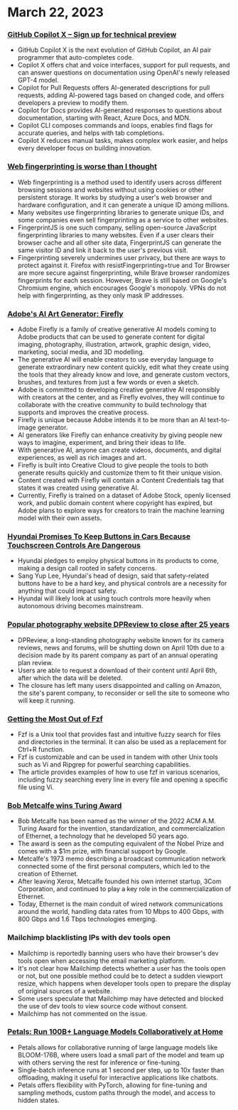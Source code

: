 # March 22, 2023


<Steps>

### [GitHub Copilot X – Sign up for technical preview](https://github.blog/2023-03-22-github-copilot-x-the-ai-powered-developer-experience/?ref=hackernewsgpt.com)

- GitHub Copilot X is the next evolution of GitHub Copilot, an AI pair programmer that auto-completes code.
- Copilot X offers chat and voice interfaces, support for pull requests, and can answer questions on documentation using OpenAI's newly released GPT-4 model.
- Copilot for Pull Requests offers AI-generated descriptions for pull requests, adding AI-powered tags based on changed code, and offers developers a preview to modify them.
- Copilot for Docs provides AI-generated responses to questions about documentation, starting with React, Azure Docs, and MDN.
- Copilot CLI composes commands and loops, enables find flags for accurate queries, and helps with tab completions.
- Copilot X reduces manual tasks, makes complex work easier, and helps every developer focus on building innovation.

### [Web fingerprinting is worse than I thought](https://www.bitestring.com/posts/2023-03-19-web-fingerprinting-is-worse-than-I-thought.html?ref=hackernewsgpt.com)

- Web fingerprinting is a method used to identify users across different browsing sessions and websites without using cookies or other persistent storage. It works by studying a user's web browser and hardware configuration, and it can generate a unique ID among millions.
- Many websites use fingerprinting libraries to generate unique IDs, and some companies even sell fingerprinting as a service to other websites.
- FingerprintJS is one such company, selling open-source JavaScript fingerprinting libraries to many websites. Even if a user clears their browser cache and all other site data, FingerprintJS can generate the same visitor ID and link it back to the user's previous visit.
- Fingerprinting severely undermines user privacy, but there are ways to protect against it. Firefox with resistFingerprinting=true and Tor Browser are more secure against fingerprinting, while Brave browser randomizes fingerprints for each session. However, Brave is still based on Google's Chromium engine, which encourages Google's monopoly. VPNs do not help with fingerprinting, as they only mask IP addresses.

### [Adobe's AI Art Generator: Firefly](https://www.adobe.com/sensei/generative-ai/firefly.html?ref=hackernewsgpt.com)

- Adobe Firefly is a family of creative generative AI models coming to Adobe products that can be used to generate content for digital imaging, photography, illustration, artwork, graphic design, video, marketing, social media, and 3D modelling.
- The generative AI will enable creators to use everyday language to generate extraordinary new content quickly, edit what they create using the tools that they already know and love, and generate custom vectors, brushes, and textures from just a few words or even a sketch.
- Adobe is committed to developing creative generative AI responsibly with creators at the center, and as Firefly evolves, they will continue to collaborate with the creative community to build technology that supports and improves the creative process.
- Firefly is unique because Adobe intends it to be more than an AI text-to-image generator.
- AI generators like Firefly can enhance creativity by giving people new ways to imagine, experiment, and bring their ideas to life.
- With generative AI, anyone can create videos, documents, and digital experiences, as well as rich images and art.
- Firefly is built into Creative Cloud to give people the tools to both generate results quickly and customize them to fit their unique vision.
- Content created with Firefly will contain a Content Credentials tag that states it was created using generative AI.
- Currently, Firefly is trained on a dataset of Adobe Stock, openly licensed work, and public domain content where copyright has expired, but Adobe plans to explore ways for creators to train the machine learning model with their own assets.

### [Hyundai Promises To Keep Buttons in Cars Because Touchscreen Controls Are Dangerous](https://www.thedrive.com/news/hyundai-promises-to-keep-buttons-in-cars-because-touchscreen-controls-are-dangerous?ref=hackernewsgpt.com)

- Hyundai pledges to employ physical buttons in its products to come, making a design call rooted in safety concerns.
- Sang Yup Lee, Hyundai's head of design, said that safety-related buttons have to be a hard key, and physical controls are a necessity for anything that could impact safety.
- Hyundai will likely look at using touch controls more heavily when autonomous driving becomes mainstream.

### [Popular photography website DPReview to close after 25 years](https://www.dpreview.com/news/5901145460/dpreview-com-to-close?ref=hackernewsgpt.com)

- DPReview, a long-standing photography website known for its camera reviews, news and forums, will be shutting down on April 10th due to a decision made by its parent company as part of an annual operating plan review.
- Users are able to request a download of their content until April 6th, after which the data will be deleted.
- The closure has left many users disappointed and calling on Amazon, the site's parent company, to reconsider or sell the site to someone who will keep it running.

### [Getting the Most Out of Fzf](https://andrew-quinn.me/fzf/?ref=hackernewsgpt.com)

- Fzf is a Unix tool that provides fast and intuitive fuzzy search for files and directories in the terminal. It can also be used as a replacement for Ctrl+R function.
- Fzf is customizable and can be used in tandem with other Unix tools such as Vi and Ripgrep for powerful searching capabilities.
- The article provides examples of how to use fzf in various scenarios, including fuzzy searching every line in every file and opening a specific file using Vi.

### [Bob Metcalfe wins Turing Award](https://amturing.acm.org/?2023=&ref=hackernewsgpt.com)

- Bob Metcalfe has been named as the winner of the 2022 ACM A.M. Turing Award for the invention, standardization, and commercialization of Ethernet, a technology that he developed 50 years ago.
- The award is seen as the computing equivalent of the Nobel Prize and comes with a $1m prize, with financial support by Google.
- Metcalfe's 1973 memo describing a broadcast communication network connected some of the first personal computers, which led to the creation of Ethernet.
- After leaving Xerox, Metcalfe founded his own internet startup, 3Com Corporation, and continued to play a key role in the commercialization of Ethernet.
- Today, Ethernet is the main conduit of wired network communications around the world, handling data rates from 10 Mbps to 400 Gbps, with 800 Gbps and 1.6 Tbps technologies emerging.

### Mailchimp blacklisting IPs with dev tools open

- Mailchimp is reportedly banning users who have their browser's dev tools open when accessing the email marketing platform.
- It's not clear how Mailchimp detects whether a user has the tools open or not, but one possible method could be to detect a sudden viewport resize, which happens when developer tools open to prepare the display of original sources of a website.
- Some users speculate that Mailchimp may have detected and blocked the use of dev tools to view source code without consent.
- Mailchimp has not commented on the issue.

### [Petals: Run 100B+ Language Models Collaboratively at Home](https://petals.ml/?ref=hackernewsgpt.com)

- Petals allows for collaborative running of large language models like BLOOM-176B, where users load a small part of the model and team up with others serving the rest for inference or fine-tuning.
- Single-batch inference runs at 1 second per step, up to 10x faster than offloading, making it useful for interactive applications like chatbots.
- Petals offers flexibility with PyTorch, allowing for fine-tuning and sampling methods, custom paths through the model, and access to hidden states.

</Steps>
